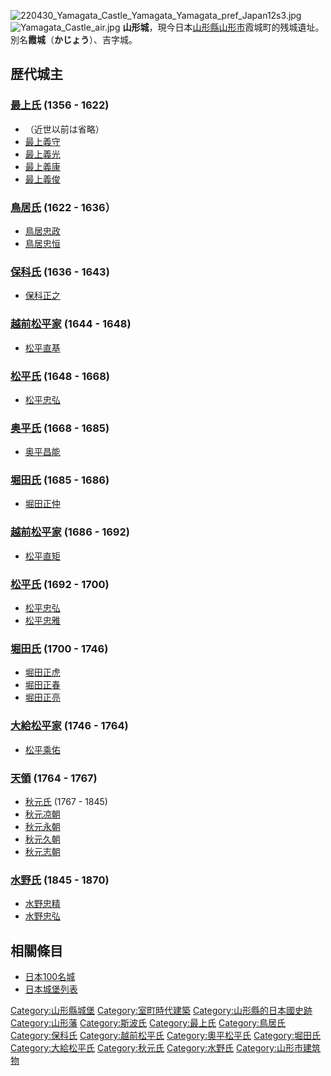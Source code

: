 {{Unreferenced|time=2016-08-14T02:38:55+00:00}}
{{日本城郭概要表|
img = File:220430 Yamagata Castle Yamagata Yamagata pref Japan22s3.jpg|
img_capt = 復元二之丸東大手門|
img_width=300px|
name = 山形城|
pref = 山形縣|
nihongo=山形城|
hiragana=やまがたじょう|
romaji=Yamagata-jō|
ar_called = 霞城|
struct = 輪郭式平城|
tower_struct = 無|
builders = [[斯波兼賴|斯波兼賴]]|
build_y = 1356年（[[延文|延文]]元年）|
revamp = [[最上義光|最上義光]]、[[鳥居忠政|鳥居忠政]]|
rulers = [[最上氏|最上氏]]、[[鳥居氏|鳥居氏]]、[[堀田氏|堀田氏]]<br/>[[秋元氏|秋元氏]]他|
reject_y = 1871年|
remains = 石垣、堀、移築門、移築御殿|
cultural asset = 國家史跡
|rebuilding things = 二之丸東大手門、大手橋
|location = {{Coord|38|15|12.84|N|140|19|44.56|E|scale:10000}} }}
[[File:220430_Yamagata_Castle_Yamagata_Yamagata_pref_Japan12s3.jpg|thumb]]
[[File:Yamagata_Castle_air.jpg|thumb]]
'''山形城'''，現今日本[[山形縣|山形縣]][[山形市|山形市]]霞城町的残城遺址。別名'''霞城'''（'''かじょう'''）、吉字城。
== 歴代城主 ==

=== [[最上氏|最上氏]] (1356 - 1622) ===
* （近世以前は省略）
* [[最上義守|最上義守]]
* [[最上義光|最上義光]]
* [[最上義康|最上義康]]
* [[最上義俊|最上義俊]]

=== [[鳥居氏|鳥居氏]] (1622 - 1636） ===
* [[鳥居忠政|鳥居忠政]]
* [[鳥居忠恒|鳥居忠恒]]

=== [[保科氏|保科氏]] (1636 - 1643) ===
* [[保科正之|保科正之]]

=== [[越前松平家|越前松平家]] (1644 - 1648) ===
* [[松平直基|松平直基]]

=== [[松平氏|松平氏]] (1648 - 1668) ===
* [[松平忠弘|松平忠弘]]

=== [[奥平氏|奥平氏]] (1668 - 1685) ===
* [[奥平昌能|奥平昌能]]

=== [[堀田氏|堀田氏]] (1685 - 1686) ===
* [[堀田正仲|堀田正仲]]

=== [[越前松平家|越前松平家]] (1686 - 1692) ===
* [[松平直矩|松平直矩]]

=== [[松平氏|松平氏]] (1692 - 1700) ===
* [[松平忠弘|松平忠弘]]
* [[松平忠雅|松平忠雅]]

=== [[堀田氏|堀田氏]] (1700 - 1746) ===
* [[堀田正虎|堀田正虎]]
* [[堀田正春|堀田正春]]
* [[堀田正亮|堀田正亮]]

=== [[大給松平家|大給松平家]] (1746 - 1764) ===
* [[松平乘佑|松平乘佑]]

=== [[天領|天領]] (1764 - 1767) ===
* [[秋元氏|秋元氏]] (1767 - 1845)
* [[秋元凉朝|秋元凉朝]]
* [[秋元永朝|秋元永朝]]
* [[秋元久朝|秋元久朝]]
* [[秋元志朝|秋元志朝]]

=== [[水野氏|水野氏]] (1845 - 1870) ===
* [[水野忠精|水野忠精]]
* [[水野忠弘|水野忠弘]]
== 相關條目 ==
*[[日本100名城|日本100名城]]
*[[日本城堡列表|日本城堡列表]]

{{日本100名城}}
{{Japanese building-stub}}
{{DEFAULTSORT:Yamagata Jou}}
[[Category:山形縣城堡|Category:山形縣城堡]]
[[Category:室町時代建築|Category:室町時代建築]]
[[Category:山形縣的日本國史跡|Category:山形縣的日本國史跡]]
[[Category:山形藩|Category:山形藩]]
[[Category:斯波氏|Category:斯波氏]]
[[Category:最上氏|Category:最上氏]]
[[Category:鳥居氏|Category:鳥居氏]]
[[Category:保科氏|Category:保科氏]]
[[Category:越前松平氏|Category:越前松平氏]]
[[Category:奧平松平氏|Category:奧平松平氏]]
[[Category:堀田氏|Category:堀田氏]]
[[Category:大給松平氏|Category:大給松平氏]]
[[Category:秋元氏|Category:秋元氏]]
[[Category:水野氏|Category:水野氏]]
[[Category:山形市建筑物|Category:山形市建筑物]]